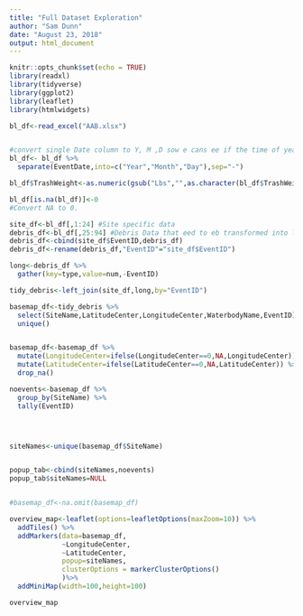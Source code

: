 ```yaml
---
title: "Full Dataset Exploration"
author: "Sam Dunn"
date: "August 23, 2018"
output: html_document
---
```


```r
knitr::opts_chunk$set(echo = TRUE)
library(readxl)
library(tidyverse)
library(ggplot2)
library(leaflet)
library(htmlwidgets)
```

```r
bl_df<-read_excel("AAB.xlsx")


#convert single Date column to Y, M ,D sow e cans ee if the time of year that cleanups #ahppen is important
bl_df<- bl_df %>% 
  separate(EventDate,into=c("Year","Month","Day"),sep="-")

bl_df$TrashWeight<-as.numeric(gsub("Lbs","",as.character(bl_df$TrashWeight)))

bl_df[is.na(bl_df)]<-0
#Convert NA to 0.
```


```r
site_df<-bl_df[,1:24] #Site specific data
debris_df<-bl_df[,25:94] #Debris Data that eed to eb transformed into long form
debris_df<-cbind(site_df$EventID,debris_df)
debris_df<-rename(debris_df,"EventID"="site_df$EventID")

long<-debris_df %>% 
  gather(key=type,value=num,-EventID)

tidy_debris<-left_join(site_df,long,by="EventID")
```

```r
basemap_df<-tidy_debris %>% 
  select(SiteName,LatitudeCenter,LongitudeCenter,WaterbodyName,EventID) %>% 
  unique()


basemap_df<-basemap_df %>% 
  mutate(LongitudeCenter=ifelse(LongitudeCenter==0,NA,LongitudeCenter)) %>% 
  mutate(LatitudeCenter=ifelse(LatitudeCenter==0,NA,LatitudeCenter)) %>% 
  drop_na()

noevents<-basemap_df %>% 
  group_by(SiteName) %>% 
  tally(EventID)




siteNames<-unique(basemap_df$SiteName)


popup_tab<-cbind(siteNames,noevents)
popup_tab$siteNames=NULL


#basemap_df<-na.omit(basemap_df)

overview_map<-leaflet(options=leafletOptions(maxZoom=10)) %>% 
  addTiles() %>% 
  addMarkers(data=basemap_df,
             ~LongitudeCenter,
             ~LatitudeCenter, 
             popup=siteNames,
             clusterOptions = markerClusterOptions()
             )%>%
  addMiniMap(width=100,height=100)

overview_map

```


